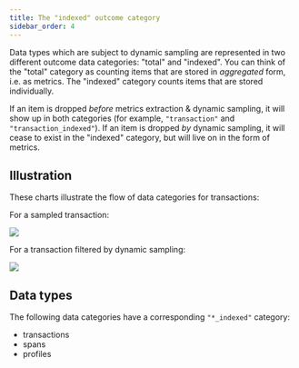 ```yaml
---
title: The "indexed" outcome category
sidebar_order: 4
---
```


Data types which are subject to dynamic sampling are represented in two different outcome data categories: "total" and "indexed". You can think of the "total" category as counting items that are stored in _aggregated_ form, i.e. as metrics. The "indexed" category counts items that are stored individually.

If an item is dropped _before_ metrics extraction & dynamic sampling, it will show up in both categories (for example, `"transaction"`  and `"transaction_indexed"`). If an item is dropped _by_ dynamic sampling, it will cease to exist in the "indexed" category, but will live on in the form of metrics.

## Illustration

These charts illustrate the flow of data categories for transactions:

For a sampled transaction:

![](https://mermaid.ink/img/pako:eNp1UT1vgzAQ_SvWzYAgJoA9ZGJru4StdVWdwCGWwI4c04Yi_nsNDI2U1l589z58TzdBbRoJHE6d-arPaB15PgpN_KnKJxKGzqK-Yu2U0WF4IEfZ4bjh6_ORUVZv5aixVzWpsL90Srfv_wo-lG7kTTabcKOV1YNp5YyVf6N3DncsoZcLAfTS9qgaH3BaEPGbUwAnk2_Ug_2USyHAzyrRCiCz0LMX4-BMNeoauLODDGC4NOhkqbC12AM_YXf13Qtq4BPcgCcJi2gRs13BaLYvkl0RwAg8zVjEWBonOaVZwWI6B_BtjHeIo32esyyOk5SmdJcleQCyUT7Hy7aVdTkBWDO05_sPX1f5MtX8Azhkjhw)

For a transaction filtered by dynamic sampling:

![](https://mermaid.ink/img/pako:eNp1UcFSgzAQ_ZXMeoVOaCiQHDxxUy_lpnGcDGzbKCSdNGiR4d8N5WBnqskl-_a9t9ndEWrbIAjYtfarPijnyeNWGhJOVT6QOPZOmZOqvbYmju_JFls1LPnL85ZRVi_lYFSna1Kp7thqs3_9V_CmTYNnbBbhQiurG9PKW4d_Z68ctviOtV9oJz-0SBYkBM5-oLjbUSrNfCGCDl2ndBM6H2eF_B2ABEHGANS9-8Q5kBCaQOUkkEmaKYhV7201mBqEdz1G0B8b5bHUau9UB2Kn2lNAj8qAGOEMIkn4ihWUrwvOsk2RrIsIBhBpxlecpzTJGcsKTtkUwbe1wYGuNnnOM0qTlKVsnSV5BNjoMIanZV2XrUXgbL8_XBd8vsjnX00_t7aW9Q)

## Data types

The following data categories have a corresponding `"*_indexed"` category:

* transactions
* spans
* profiles

